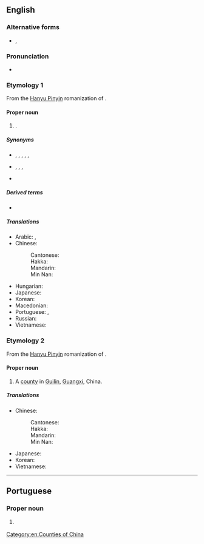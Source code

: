 ==English==
{{wikipedia}}
{{commonscat}}

===Alternative forms===
* {{q|from [[Wade–Giles]]}} {{l|en|Ch'uan-chou}}, {{l|en|Ch'üan-chou}}

===Pronunciation===
* {{IPA|en|/ˈtʃwɑnˈdʒoʊ/}}

===Etymology 1===
From the [[Hanyu Pinyin]] romanization of {{der|en|cmn|-}} {{zh-m|泉州|note=literally “[[spring]] [[prefecture]]”}}.

====Proper noun====
{{en-proper noun}}

# {{place|en|prefecture-level city|in southeastern|p/Fujian|c/China}}.

=====Synonyms=====
* {{l|en|Zeitoun}}, {{l|en|Zaitun}}, {{l|en|Zayton}}, {{l|en|Zaytun}}, {{l|en|Zaytoun}}, {{l|en|Zeytoun}}
* {{l|en|Chinchew}}, {{l|en|Chinchu}}, {{l|en|Chin-chiu}}, {{l|en|Tsuan-tsiu}}
* {{l|en|Chuanchow}}

=====Derived terms=====
* {{l|en|Quanzhounese}}

=====Translations=====
{{trans-top|a city of China}}
* Arabic: {{t|ar|تْشْيُوَانْتْشُو|m|tr=tšyuwantšū}}, {{t|ar|تْشْيُوَانْجُو|m|tr=tšyuwanjū}}
* Chinese:
*: Cantonese: {{t|yue|泉州|tr=cyun4 zau1}}
*: Hakka: {{t|hak|泉州|tr=Chhièn-chû}}
*: Mandarin: {{t+|cmn|泉州|tr=Quánzhōu}}
*: Min Nan: {{t+|nan|泉州|tr=Choân-chiu}}
{{trans-mid}}
* Hungarian: {{t|hu|Csüancsou}}
* Japanese: {{t+|ja|泉州|tr=せんしゅう, Senshū}}
* Korean: {{t|ko|^취안저우}}
* Macedonian: {{t|mk|Чи́енџоу|n}}
* Portuguese: {{t|pt|Chincheu|f}}, {{t|pt|Quanzhou|f}}
* Russian: {{t|ru|Цюаньчжо́у|m}}
* Vietnamese: {{t|vi|Tuyền Châu}}
{{trans-bottom}}

===Etymology 2===
From the [[Hanyu Pinyin]] romanization of {{der|en|cmn|-}} {{zh-m|全州|note=literally “[[round]] [[prefecture]]”}}.

====Proper noun====
{{en-proper noun}}

# A [[county]] in [[Guilin]], [[Guangxi]], China.

=====Translations=====
{{trans-top|a county of Guangxi, China}}
* Chinese:
*: Cantonese: {{t|yue|全州|tr=cyun4 zau1}}
*: Hakka: {{t|hak|全州|tr=Chhiòn-chû}}
*: Mandarin: {{t+|cmn|全州|tr=Quánzhōu}}
*: Min Nan: {{t|nan|全州|tr=Choân-chiu}}
{{trans-mid}}
* Japanese: {{t|ja|全州|tr=ぜんしゅう, Zenshū}}
* Korean: {{t+|ko|^전주}}
* Vietnamese: {{t|vi|Toàn Châu}}
{{trans-bottom}}

[[Category:en:Counties of China]]

----

==Portuguese==

===Proper noun===
{{pt-proper noun|f}}

# {{place|pt|city|province/Fujian|c/China|t1=Quanzhou}}
#: {{syn|pt|Chincheu}}